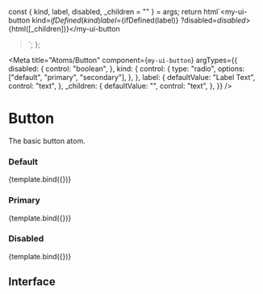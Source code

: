 
  const { kind, label, disabled, _children = "" } = args;
  return html`<my-ui-button
    kind=${ifDefined(kind)}
    label=${ifDefined(label)}
    ?disabled=${disabled}
    >${html([_children])}</my-ui-button
  >`;
};

<Meta
  title="Atoms/Button"
  component={`my-ui-button`}
  argTypes={{
    disabled: {
      control: "boolean",
    },
    kind: {
      control: {
        type: "radio",
        options: ["default", "primary", "secondary"],
      },
    },
    label: {
      defaultValue: "Label Text",
      control: "text",
    },
    _children: {
      defaultValue: "",
      control: "text",
    },
  }}
/>

# Button

The basic button atom.

### Default

<Canvas>
  <Story
    name="Default"
    args={{
      _children: "Button Label",
    }}
  >
    {template.bind({})}
  </Story>
</Canvas>

### Primary

<Canvas>
  <Story
    name="Primary"
    args={{
      kind: "primary",
      _children: "Button Label",
    }}
  >
    {template.bind({})}
  </Story>
</Canvas>

### Disabled

<Canvas>
  <Story
    name="Disabled"
    args={{
      disabled: true,
      _children: "Button Label",
    }}
  >
    {template.bind({})}
  </Story>
</Canvas>

## Interface

<ArgsTable />
